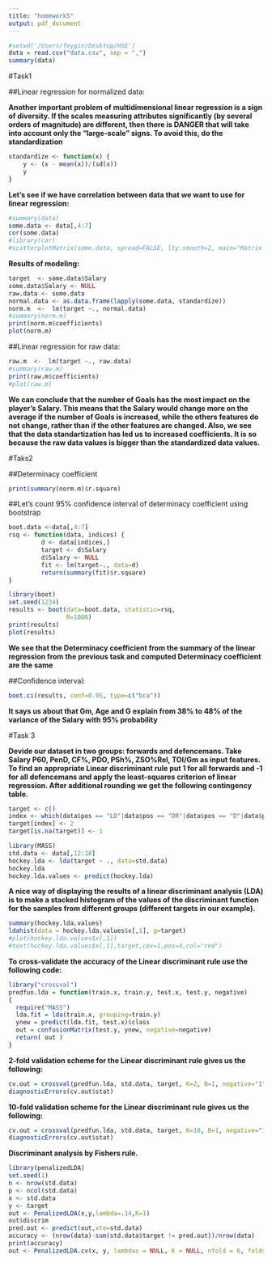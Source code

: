 ```yaml
---
title: "homework5"
output: pdf_document
---
```


```r
#setwd('/Users/feygin/Desktop/HSE')
data = read.csv("data.csv", sep = ",")
summary(data)
```

#Task1

##Linear regression for normalized data:

**Another important problem of multidimensional linear regression is a sign of diversity. If the scales measuring attributes significantly (by several orders of magnitude) are different, then there is DANGER that will take into account only the "large-scale" signs. To avoid this, do the standardization**

```r
standardize <- function(x) {
    y <- (x - mean(x))/(sd(x))
    y
}
```

**Let's see if we have correlation between data that we want to use for linear regression:**

```r
#summary(data)
some.data <- data[,4:7]
cor(some.data)
#library(car)
#scatterplotMatrix(some.data, spread=FALSE, lty.smooth=2, main="Matrix of diagram rass")
```

**Results of modeling:**

```r
target  <- some.data$Salary
some.data$Salary <- NULL
raw.data <- some.data
normal.data <- as.data.frame(lapply(some.data, standardize))
norm.m  <-  lm(target ~., normal.data)
#summary(norm.m)
print(norm.m$coefficients)
plot(norm.m)
```

##Linear regression for raw data:

```r
raw.m  <-  lm(target ~., raw.data)
#summary(raw.m)
print(raw.m$coefficients)
#plot(raw.m)
```

**We can conclude that the number of Goals has the most impact on the player's Salary. This means that the Salary would change more on the average if the number of Goals is increased, while the others features do not change, rather than if the other features are changed. Also, we see that the data standartization has led us to increased coefficients. It is so because the raw data values is bigger than the standardized data values.**

\newpage

#Taks2

##Determinacy coefficient

```r
print(summary(norm.m)$r.square)
```

##Let's count 95% confidence interval of determinacy coefficient using bootstrap

```r
boot.data <-data[,4:7]
rsq <- function(data, indices) {
         d <- data[indices,]
         target <- d$Salary
         d$Salary <- NULL
         fit <- lm(target~., data=d)
         return(summary(fit)$r.square)
}

library(boot)
set.seed(1234)
results <- boot(data=boot.data, statistic=rsq,
                R=1000)
print(results)
plot(results)
```

**We see that the Determinacy coefficient from the summary of the linear regression from the previous task and computed Determinacy coefficient are the same**

##Confidence interval:

```r
boot.ci(results, conf=0.95, type=c("bca"))
```

**It says us about that Gm, Age and G explain from 38% to 48% of the variance of the Salary with 95% probability**

\newpage

#Task 3

**Devide our dataset in two groups: forwards and defencemans. Take Salary	P60,	PenD,	CF%,	PDO,	PSh%,	ZSO%Rel,	TOI/Gm as input features. To find an appropriate Linear discriminant rule put 1 for all forwards and -1 for all defencemans and apply the least-squares criterion of linear regression. After additional rounding we get the following contingency table.**

```r
target <- c()
index <- which(data$pos == "LD"|data$pos == "DR"|data$pos == "D"|data$pos == "RD")
target[index] <- 2
target[is.na(target)] <- 1

library(MASS)
std.data <- data[,12:18]
hockey.lda <- lda(target ~ ., data=std.data)
hockey.lda
hockey.lda.values <- predict(hockey.lda)
```

**A nice way of displaying the results of a linear discriminant analysis (LDA) is to make a stacked histogram of the values of the discriminant function for the samples from different groups (different targets in our example).**

```r
summary(hockey.lda.values)
ldahist(data = hockey.lda.values$x[,1], g=target)
#plot(hockey.lda.values$x[,1])
#text(hockey.lda.values$x[,1],target,cex=1,pos=4,col="red")
```

**To cross-validate the accuracy of the Linear discriminant rule use the following code:**
```r
library("crossval")
predfun.lda = function(train.x, train.y, test.x, test.y, negative)
{
  require("MASS")
  lda.fit = lda(train.x, grouping=train.y)
  ynew = predict(lda.fit, test.x)$class
  out = confusionMatrix(test.y, ynew, negative=negative)
  return( out )
}
```
**2-fold validation scheme for the Linear discriminant rule gives us the following:**
```r
cv.out = crossval(predfun.lda, std.data, target, K=2, B=1, negative="1",verbose=FALSE)
diagnosticErrors(cv.out$stat)
```
**10-fold validation scheme for the Linear discriminant rule gives us the following:**
```r
cv.out = crossval(predfun.lda, std.data, target, K=10, B=1, negative="1",verbose=FALSE)
diagnosticErrors(cv.out$stat)
```

**Discriminant analysis by Fishers rule.**

```r
library(penalizedLDA)
set.seed(1)
n <- nrow(std.data)
p <- ncol(std.data)
x <- std.data
y <- target
out <- PenalizedLDA(x,y,lambda=.14,K=1)
out$discrim
pred.out <- predict(out,xte=std.data)
accuracy <- (nrow(data)-sum(std.data$target != pred.out))/nrow(data)
print(accuracy)
out <- PenalizedLDA.cv(x, y, lambdas = NULL, K = NULL, nfold = 6, folds = NULL, type = "standard", chrom = NULL, lambda2 = NULL)
```